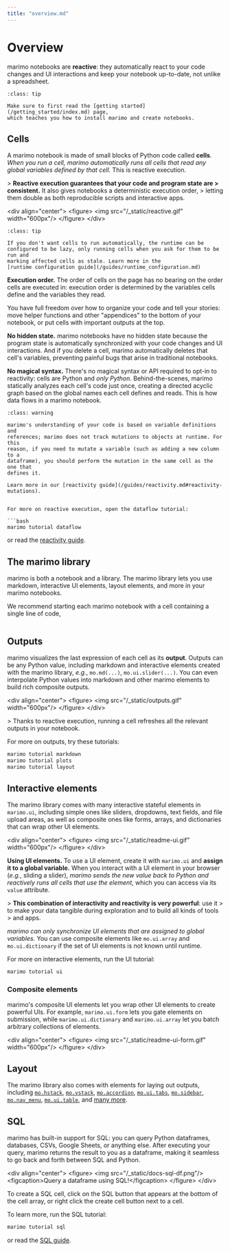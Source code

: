 ```yaml
---
title: "overview.md"
---
```


# Overview

marimo notebooks are **reactive**: they automatically react to your code
changes and UI interactions and keep your notebook up-to-date, not unlike a
spreadsheet.

```{admonition} Creating marimo notebooks
:class: tip

Make sure to first read the [getting started](/getting_started/index.md) page,
which teaches you how to install marimo and create notebooks.
```

## Cells

A marimo notebook is made of small blocks of Python code called **cells**.
_When you run a cell, marimo automatically runs all cells that read any global
variables defined by that cell._ This is reactive execution.

&gt; **Reactive execution guarantees that your code and program state are
&gt; consistent.** It also gives notebooks a deterministic execution order,
&gt; letting them double as both reproducible scripts and interactive apps.

&lt;div align="center"&gt;
&lt;figure&gt;
&lt;img src="/_static/reactive.gif" width="600px"/&gt;
&lt;/figure&gt;
&lt;/div&gt;

```{admonition} Lazy evaluation
:class: tip

If you don't want cells to run automatically, the runtime can be
configured to be lazy, only running cells when you ask for them to be run and
marking affected cells as stale. Learn more in the
[runtime configuration guide](/guides/runtime_configuration.md)
```

**Execution order.**
The order of cells on the page has no bearing on the order cells are
executed in: execution order is determined by the variables
cells define and the variables they read.

You have full freedom over how to organize your code and tell your stories:
move helper functions and other "appendices" to the bottom of your notebook, or
put cells with important outputs at the top.

**No hidden state.**
marimo notebooks have no hidden state because the program state is
automatically synchronized with your code changes and UI interactions. And if
you delete a cell, marimo automatically deletes that cell's variables,
preventing painful bugs that arise in traditional notebooks.

**No magical syntax.**
There's no magical syntax or API required to opt-in to reactivity: cells are
Python and _only Python_. Behind-the-scenes, marimo statically analyzes each
cell's code just once, creating a directed acyclic graph based on the
global names each cell defines and reads. This is how data flows
in a marimo notebook.

```{admonition} Minimize variable mutation.
:class: warning

marimo's understanding of your code is based on variable definitions and
references; marimo does not track mutations to objects at runtime. For this
reason, if you need to mutate a variable (such as adding a new column to a
dataframe), you should perform the mutation in the same cell as the one that
defines it.

Learn more in our [reactivity guide](/guides/reactivity.md#reactivity-mutations).


For more on reactive execution, open the dataflow tutorial:

```bash
marimo tutorial dataflow
```

or read the [reactivity guide](/guides/reactivity.md).

## The marimo library

marimo is both a notebook and a library. The marimo library lets you use
markdown, interactive UI elements, layout elements, and more in your marimo
notebooks.

We recommend starting each marimo notebook with a cell containing a single
line of code,

```python3
```

## Outputs

marimo visualizes the last expression of each cell as its **output**. Outputs
can be any Python value, including markdown and interactive elements created
with the marimo library, _e.g._, `mo.md(...)`, `mo.ui.slider(...)`.
You can even interpolate Python values into markdown and other marimo elements
to build rich composite outputs.

&lt;div align="center"&gt;
&lt;figure&gt;
&lt;img src="/_static/outputs.gif" width="600px"/&gt;
&lt;/figure&gt;
&lt;/div&gt;

&gt; Thanks to reactive execution, running a cell refreshes all the relevant outputs in your notebook.

For more on outputs, try these tutorials:

```bash
marimo tutorial markdown
marimo tutorial plots
marimo tutorial layout
```

## Interactive elements

The marimo library comes with many interactive stateful elements in
`marimo.ui`, including simple ones like sliders, dropdowns, text fields, and file
upload areas, as well as composite ones like forms, arrays, and dictionaries
that can wrap other UI elements.

&lt;div align="center"&gt;
&lt;figure&gt;
&lt;img src="/_static/readme-ui.gif" width="600px"/&gt;
&lt;/figure&gt;
&lt;/div&gt;

**Using UI elements.**
To use a UI element, create it with `marimo.ui` and **assign it to a global
variable.** When you interact with a UI element in your browser (_e.g._,
sliding a slider), _marimo sends the new value back to Python and reactively
runs all cells that use the element_, which you can access via its `value`
attribute.

&gt; **This combination of interactivity and reactivity is very powerful**: use it
&gt; to make your data tangible during exploration and to build all kinds of tools
&gt; and apps.

_marimo can only synchronize UI elements that are assigned to
global variables._ You can use composite elements like `mo.ui.array` and
`mo.ui.dictionary` if the set of UI elements is not known until runtime.

For more on interactive elements, run the UI tutorial:

```bash
marimo tutorial ui
```

### Composite elements

marimo's composite UI elements let you wrap other UI
elements to create powerful UIs. For example,
`marimo.ui.form` lets you gate elements on submission, while
`marimo.ui.dictionary` and `marimo.ui.array` let you batch arbitrary
collections of elements.

&lt;div align="center"&gt;
&lt;figure&gt;
&lt;img src="/_static/readme-ui-form.gif" width="600px"/&gt;
&lt;/figure&gt;
&lt;/div&gt;

## Layout

The marimo library also comes with elements for laying out outputs, including
[`mo.hstack`](#marimo.hstack), [`mo.vstack`](#marimo.vstack),
[`mo.accordion`](#marimo.accordion), [`mo.ui.tabs`](#marimo.ui.tabs), [`mo.sidebar`](#marimo.sidebar),
[`mo.nav_menu`](#marimo.nav_menu), [`mo.ui.table`](#marimo.ui.table),
and [many more](https://docs.marimo.io/api/layouts/index.html).

## SQL

marimo has built-in support for SQL: you can query Python dataframes,
databases, CSVs, Google Sheets, or anything else. After executing your query,
marimo returns the result to you as a dataframe, making it seamless
to go back and forth between SQL and Python.

&lt;div align="center"&gt;
  &lt;figure&gt;
    &lt;img src="/_static/docs-sql-df.png"/&gt;
    &lt;figcaption&gt;Query a dataframe using SQL!&lt;/figcaption&gt;
  &lt;/figure&gt;
&lt;/div&gt;

To create a SQL cell, click on the SQL button that appears at the bottom of the
cell array, or right click the create cell button next to a cell.

To learn more, run the SQL tutorial:

```bash
marimo tutorial sql
```

or read the [SQL guide](/guides/sql.md).
